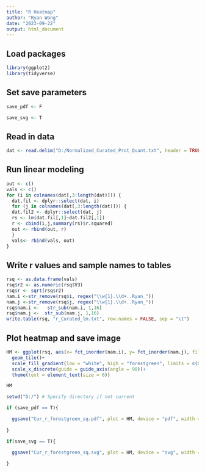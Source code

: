 ---
title: "R Heatmap"
author: "Ryan Wong"
date: "2023-09-22"
output: html_document
---

## Load packages

```{r}

library(ggplot2)
library(tidyverse)

```

## Set save parameters

```{r}

save_pdf <- F

save_svg <- T

```

## Read in data

```{r}

dat <- read.delim("D:/Normalized_Curated_Prot_Quant.txt", header = TRUE, sep = "\t") # Data from Additional file 2 in tab delimited format

```

## Run linear modeling

```{r}
out <- c()
vals <- c()
for (i in colnames(dat[,3:length(dat)])) {
  dat.fil <- dplyr::select(dat, i)
  for (j in colnames(dat[,3:length(dat)])) {
  dat.fil2 <- dplyr::select(dat, j)
  rs <- lm(dat.fil[,1]~dat.fil2[,1])
  r <- cbind(i,j,summary(rs)$r.squared)
  out <- rbind(out, r)
  }
  vals<- rbind(vals, out)
}
```
 
## Write r values and sample names to tables

```{r}
rsq <- as.data.frame(vals)
rsq$r2 <- as.numeric(rsq$V3)
rsq$r <- sqrt(rsq$r2)
nam.i <-str_remove(rsq$i, regex("\\w{1}.\\d+..Ryan_"))
nam.j <-str_remove(rsq$j, regex("\\w{1}.\\d+..Ryan_"))
rsq$nam.i <-   str_sub(nam.i, 1,16)
rsq$nam.j <-  str_sub(nam.j, 1,16)
write.table(rsq, "r_Curated_lm.txt", row.names = FALSE, sep = "\t")
```

## Plot heatmap and save image

```{r}

HM <- ggplot(rsq, aes(x= fct_inorder(nam.i), y= fct_inorder(nam.j), fill = r))+
  geom_tile()+
  scale_fill_gradient(low = "white", high = "forestgreen", limits = c(0, 1)) +
  scale_x_discrete(guide = guide_axis(angle = 90))+
  theme(text = element_text(size = 6))

HM

setwd("D:/") # Specify directory if not current

if (save_pdf == T){

  ggsave("Cur_r_forestgreen_sq.pdf", plot = HM, device = "pdf", width = 10, height = 10, units = "cm", dpi = 1000)
  
}

if(save_svg == T){

  ggsave("Cur_r_forestgreen_sq.svg", plot = HM, device = "svg", width = 10, height = 10, units = "cm", dpi = 1000)
  
}

```